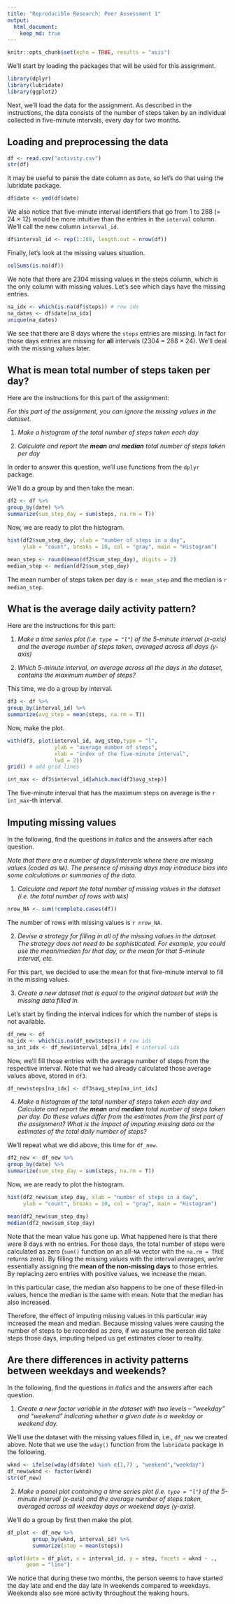```yaml
---
title: "Reproducible Research: Peer Assessment 1"
output: 
  html_document:
    keep_md: true
---
```


```r
knitr::opts_chunk$set(echo = TRUE, results = "asis")
```

We'll start by loading the packages that will be used for this assignment.

```r
library(dplyr)
library(lubridate)
library(ggplot2)
```
Next, we'll load the data for the assignment. As described in the instructions,
the data consists of the number of steps taken by an individual collected
in five-minute intervals, every day for two months.

## Loading and preprocessing the data

```r
df <- read.csv("activity.csv")
str(df)
```

It may be useful to parse the date column as `Date`, so let's do that using the 
lubridate package.

```r
df$date <- ymd(df$date)
```

We also notice that five-minute interval identifiers that go from 
1 to 288 (= 24 $\times$ 12) would be more intuitive than the entries in the 
`interval` column. We'll call the new column `interval_id`.

```r
df$interval_id <- rep(1:288, length.out = nrow(df))

```

Finally, let's look at the missing values situation.

```r
colSums(is.na(df))
```

We note that there are 2304 missing values in the steps column, which is the only
column with missing values. Let's see which days have the missing entries.

```r
na_idx <- which(is.na(df$steps)) # row ids
na_dates <- df$date[na_idx]
unique(na_dates)
```


We see that there are 8 days where the `steps` 
entries are missing. In fact for those days entries are missing for **all**
intervals (2304 = 288 $\times$ 24). We'll deal with the missing values later.

## What is mean total number of steps taken per day?

Here are the instructions for this part of the assignment:

*For this part of the assignment, you can ignore the missing values in
the dataset.*

1. *Make a histogram of the total number of steps taken each day*

2. *Calculate and report the **mean** and **median** total number of steps taken per day*


In order to answer this question, we'll use functions from the ` dplyr` package.  

We'll do a group by and then take the mean.

```r
df2 <- df %>%
group_by(date) %>%
summarize(sum_step_day = sum(steps, na.rm = T))
```
Now, we are ready to plot the histogram.
```r
hist(df2$sum_step_day, xlab = "number of steps in a day", 
     ylab = "count", breaks = 10, col = "gray", main = "Histogram")
```

```r
mean_step <- round(mean(df2$sum_step_day), digits = 2)
median_step <- median(df2$sum_step_day)
```

The mean number of steps taken per day is ```r mean_step``` and the
median is ```r median_step```.

## What is the average daily activity pattern?

Here are the instructions for this part:

1. *Make a time series plot (i.e. `type = "l"`) of the 5-minute interval (x-axis) and the average number of steps taken, averaged across all days (y-axis)*

2. *Which 5-minute interval, on average across all the days in the dataset, contains the maximum number of steps?*

This time, we do a group by interval.

```r
df3 <- df %>%
group_by(interval_id) %>%
summarize(avg_step = mean(steps, na.rm = T))
```
Now, make the plot.

```r
with(df3, plot(interval_id, avg_step,type = "l", 
               ylab = "average number of steps", 
               xlab = "index of the five-minute interval",
               lwd = 2))
grid() # add grid lines
```

```r
int_max <- df3$interval_id[which.max(df3$avg_step)]
```

The five-minute interval that has the maximum steps on average is the
```r int_max```-th interval.


## Imputing missing values

In the following, find the questions in *italics* and the answers after each 
question.

*Note that there are a number of days/intervals where there are missing
values (coded as `NA`). The presence of missing days may introduce
bias into some calculations or summaries of the data.*

1. *Calculate and report the total number of missing values in the dataset (i.e. the total number of rows with `NA`s)*

```r
nrow_NA <- sum(!complete.cases(df))
```

The number of rows with missing values is ```r nrow_NA```.

2. *Devise a strategy for filling in all of the missing values in the dataset. The strategy does not need to be sophisticated. For example, you could use the mean/median for that day, or the mean for that 5-minute interval, etc.*

For this part, we decided to use the mean for that five-minute interval to fill
in the missing values. 


3. *Create a new dataset that is equal to the original dataset but with the missing data filled in.*

Let's start by finding the interval indices for which the 
number of steps is not available.

```r
df_new <- df
na_idx <- which(is.na(df_new$steps)) # row ids 
na_int_idx <- df_new$interval_id[na_idx] # interval ids
```
Now, we'll fill those entries with the average number of steps from the respective
interval. Note that we had already calculated those average values above, stored 
in `df3`.

```r
df_new$steps[na_idx] <- df3$avg_step[na_int_idx]
```

4. *Make a histogram of the total number of steps taken each day and Calculate and report the **mean** and **median** total number of steps taken per day. Do these values differ from the estimates from the first part of the assignment? What is the impact of imputing missing data on the estimates of the total daily number of steps?*

We'll repeat what we did above, this time for `df_new`.

```r
df2_new <- df_new %>%
group_by(date) %>%
summarize(sum_step_day = sum(steps, na.rm = T))
```
Now, we are ready to plot the histogram.
```r
hist(df2_new$sum_step_day, xlab = "number of steps in a day", 
     ylab = "count", breaks = 10, col = "gray", main = "Histogram")
```

```r
mean(df2_new$sum_step_day)
median(df2_new$sum_step_day)
```

Note that the mean value has gone up. What happened here is that there were 8
days with no entries. For those days, the total number of steps were
calculated as zero (`sum()` function on an all-`NA` vector with the `na.rm = TRUE`
returns zero). By filling the missing values with the interval averages, we're
essentially assigning the **mean of the non-missing days** to those entries. By replacing zero
entries with positive values, we increase the mean.

In this particular case, the median also happens to be one of these filled-in values, 
hence the median is the same with mean. Note that the median has also increased.

Therefore, the effect of imputing missing values in this particular way increased the mean
and median. Because missing values were causing the number of steps to be recorded as zero, 
if we assume the person did take steps those days, imputing helped us get estimates closer to reality. 


## Are there differences in activity patterns between weekdays and weekends?

In the following, find the questions in *italics* and the answers after each 
question.


1. *Create a new factor variable in the dataset with two levels -- "weekday" and "weekend" indicating whether a given date is a weekday or weekend day.*

We'll use the dataset with the missing values filled in, i.e., `df_new` we 
created above. Note that we use the `wday()` function from the `lubridate` package
in the following.

```r
wknd <- ifelse(wday(df$date) %in% c(1,7) , "weekend","weekday")
df_new$wknd <- factor(wknd)
str(df_new)
```


2. *Make a panel plot containing a time series plot (i.e. `type = "l"`) of the 5-minute interval (x-axis) and the average number of steps taken, averaged across all weekday days or weekend days (y-axis).* 

We'll do a group by first then make the plot.
```r
df_plot <- df_new %>%
        group_by(wknd, interval_id) %>%
        summarize(step = mean(steps))

qplot(data = df_plot, x = interval_id, y = step, facets = wknd ~ ., 
      geom = "line")
```

We notice that during these two months, the person seems to have started the day 
late and end the day late in weekends compared to weekdays. Weekends also see
more activity throughout the waking hours.